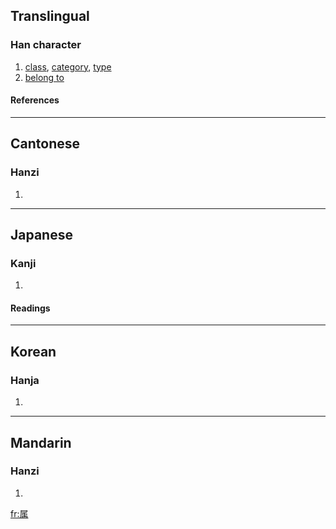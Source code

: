 {{see|屬}}

==Translingual==
===Han character===
{{Han char|rn=44|rad=尸|as=09|sn=12|four=|canj=尸竹中月 (SHLB)|ids=⿸[[尸]][[禹]]}}
# [[class]], [[category]], [[type]]
# [[belong to]]
====References====
{{Han ref|kx=0303.050|dkj=07754|dj=0600.230|hdz=20978.120|uh=5C5E|ud=23646}}
----

==Cantonese==
===Hanzi===
{{yue-hanzi|jyut=|y=juk1, suk6}}
# {{defn|Cantonese}}
----
==Japanese==
===Kanji===
{{ja-kanji|grade=5|rs=尸09}}
# {{defn|Japanese}} 
====Readings====
{{ja-readings|on=[[ぞく]] (zoku), [[しょく]] (shoku), [[しゅ]] (shu)|kun=[[やから]] (yakara), [[つく]] (tsuku), [[さかん]] (sakan)}}
----
==Korean==
===Hanja===
{{ko-hanja|hangeul=[[촉]], [[속]]|rv=chok, sok|mr=ch'ok, sok}}
# {{defn|Korean}}
----
==Mandarin==
===Hanzi===
{{cmn-hanzi|tra=屬|pin=[[shǔ]] (shu3)|wg=shu<sup>3</sup>}}
# {{defn|Mandarin}}

[[fr:属]]